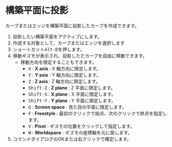 

# 構築平面に投影

カーブまたはエッジを構築平面に投影したカーブを作成できます。

<Reference shortcut="Alt-D" command="" button="コマンドバー左" />

1. 投影したい構築平面をアクティブにします。
2. 作成する対象として、カーブまたはエッジを選択します
3. ショートカット<kbd>Alt-D</kbd>を押します。
4. 移動ギズモが表示され、投影したたカーブを自由に移動できます。
   - 移動方向を限定することもできます。
     - <kbd>X</kbd> : **X axis** : X 軸方向に限定します。
     - <kbd>Y</kbd> : **Y axis** : Y 軸方向に限定します。
     - <kbd>Z</kbd> : **Z axis** : Z 軸方向に限定します。
     - <kbd>Shift-Z</kbd> : **Z plane** : Z 平面に限定します。
     - <kbd>Shift-X</kbd> : **X plane** : X 平面に限定します。
     - <kbd>Shift-Y</kbd> : **Y plane** : Y 平面に限定します。
     - <kbd>G</kbd> : **Screen space** : 見た目の平面に限定します。
     - <kbd>F</kbd> : **Freestyle** : 最初のクリックで始点、次のクリックで終点を指定します。
     - <kbd>V</kbd> : **Pivot** : ギズモの位置をクリックして指定します。
     - <kbd>W</kbd> : **Worldspace** : ギズモの座標軸を元に戻します。
5. コマンドダイアログのOKまたは右クリックで確定します。
